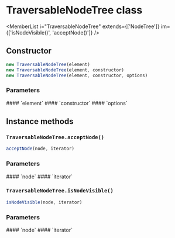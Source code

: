 <Module name="zeta-dom/tree" />

# TraversableNodeTree class

<MemberList
    i="TraversableNodeTree"
    extends={['NodeTree']}
    im={['isNodeVisible()', 'acceptNode()']}
/>

## Constructor

```javascript
new TraversableNodeTree(element)
new TraversableNodeTree(element, constructor)
new TraversableNodeTree(element, constructor, options)
```

### Parameters

<dl>
    #### `element`
    #### `constructor` <Badge.Optional />
    #### `options` <Badge.Optional />
</dl>

## Instance methods

### `TraversableNodeTree.acceptNode()`

```javascript
acceptNode(node, iterator)
```

### Parameters

<dl>
    #### `node`
    #### `iterator`
</dl>

### `TraversableNodeTree.isNodeVisible()`

```javascript
isNodeVisible(node, iterator)
```

### Parameters

<dl>
    #### `node`
    #### `iterator`
</dl>
